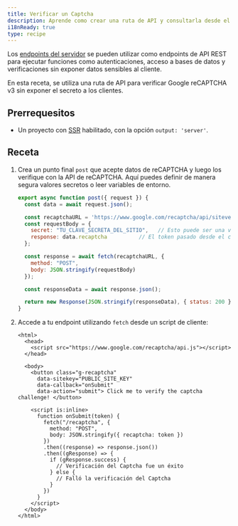 ```yaml
---
title: Verificar un Captcha
description: Aprende como crear una ruta de API y consultarla desde el cliente.
i18nReady: true
type: recipe
---
```


Los [endpoints del servidor](/es/core-concepts/endpoints/#endpoints-del-servidor-rutas-de-api) se pueden utilizar como endpoints de API REST para ejecutar funciones como autenticaciones, acceso a bases de datos y verificaciones sin exponer datos sensibles al cliente.

En esta receta, se utiliza una ruta de API para verificar Google reCAPTCHA v3 sin exponer el secreto a los clientes.

## Prerrequesitos
- Un proyecto con [SSR](/es/guides/server-side-rendering/) habilitado, con la opción `output: 'server'`.

## Receta

1. Crea un punto final `post` que acepte datos de reCAPTCHA y luego los verifique con la API de reCAPTCHA. Aquí puedes definir de manera segura valores secretos o leer variables de entorno.

    ```js title="src/pages/recaptcha.js"
    export async function post({ request }) {
      const data = await request.json();

      const recaptchaURL = 'https://www.google.com/recaptcha/api/siteverify';
      const requestBody = {
        secret: "TU_CLAVE_SECRETA_DEL_SITIO",   // Esto puede ser una variable de entorno
        response: data.recaptcha          // El token pasado desde el cliente
      };

      const response = await fetch(recaptchaURL, {
        method: "POST",
        body: JSON.stringify(requestBody)
      });

      const responseData = await response.json();

      return new Response(JSON.stringify(responseData), { status: 200 });
    }
    ```

2. Accede a tu endpoint utilizando `fetch` desde un script de cliente:

    ```astro title="src/pages/index.astro"
    <html>
      <head>
        <script src="https://www.google.com/recaptcha/api.js"></script>
      </head>

      <body>
        <button class="g-recaptcha" 
          data-sitekey="PUBLIC_SITE_KEY" 
          data-callback="onSubmit" 
          data-action="submit"> Click me to verify the captcha challenge! </button>

        <script is:inline>
          function onSubmit(token) {
            fetch("/recaptcha", {
              method: "POST",
              body: JSON.stringify({ recaptcha: token })
            })
            .then((response) => response.json())
            .then((gResponse) => {
              if (gResponse.success) {
                // Verificación del Captcha fue un éxito
              } else {
                // Falló la verificación del Captcha
              }
            })
          }
        </script>
      </body>
    </html>
    ```